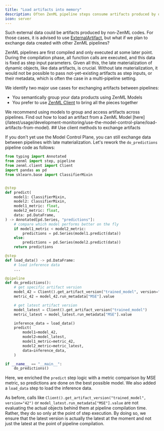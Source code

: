 ```yaml
---
title: "Load artifacts into memory"
description: Often ZenML pipeline steps consume artifacts produced by one another directly in the pipeline code, but there are scenarios where you need to pull external data into your steps.
icon: server
---
```


 Such external data could be artifacts produced by non-ZenML codes. For those cases, it is advised to use [ExternalArtifact](/latest/user-guide/guides/starter-guide/manage-artifacts#consuming-external-artifacts-within-a-pipeline), but what if we plan to exchange data created with other ZenML pipelines?

ZenML pipelines are first compiled and only executed at some later point. During the compilation phase, all function calls are executed, and this data is fixed as step input parameters. Given all this, the late materialization of dynamic objects, like data artifacts, is crucial. Without late materialization, it would not be possible to pass not-yet-existing artifacts as step inputs, or their metadata, which is often the case in a multi-pipeline setting.

We identify two major use cases for exchanging artifacts between pipelines:

* You semantically group your data products using ZenML Models
* You prefer to use [ZenML Client](/latest/sdk/python-client#client-methods) to bring all the pieces together

<Note>
We recommend using models to group and access artifacts across pipelines. Find out how to load an artifact from a ZenML Model [here](/latest/usage/development-monitoring/use-the-model-control-plane/load-artifacts-from-model).
</Note>
## Use client methods to exchange artifacts

If you don't yet use the Model Control Plane, you can still exchange data between pipelines with late materialization. Let's rework the `do_predictions` pipeline code as follows:

```py
from typing import Annotated
from zenml import step, pipeline
from zenml.client import Client
import pandas as pd
from sklearn.base import ClassifierMixin


@step
def predict(
    model1: ClassifierMixin,
    model2: ClassifierMixin,
    model1_metric: float,
    model2_metric: float,
    data: pd.DataFrame,
) -> Annotated[pd.Series, "predictions"]:
    # compare which model performs better on the fly
    if model1_metric < model2_metric:
        predictions = pd.Series(model1.predict(data))
    else:
        predictions = pd.Series(model2.predict(data))
    return predictions

@step
def load_data() -> pd.DataFrame:
    # load inference data
    ...

@pipeline
def do_predictions():
    # get specific artifact version
    model_42 = Client().get_artifact_version("trained_model", version="42")
    metric_42 = model_42.run_metadata["MSE"].value

    # get latest artifact version
    model_latest = Client().get_artifact_version("trained_model")
    metric_latest = model_latest.run_metadata["MSE"].value

    inference_data = load_data()
    predict(
        model1=model_42,
        model2=model_latest,
        model1_metric=metric_42,
        model2_metric=metric_latest,
        data=inference_data,
    )

if __name__ == "__main__":
    do_predictions()
```

Here, we enriched the `predict` step logic with a metric comparison by MSE metric, so predictions are done on the best possible model. We also added a `load_data` step to load the inference data.

As before, calls like `Client().get_artifact_version("trained_model", version="42")` or `model_latest.run_metadata["MSE"].value` are not evaluating the actual objects behind them at pipeline compilation time. Rather, they do so only at the point of step execution. By doing so, we ensure that the latest version is actually the latest at the moment and not just the latest at the point of pipeline compilation.

